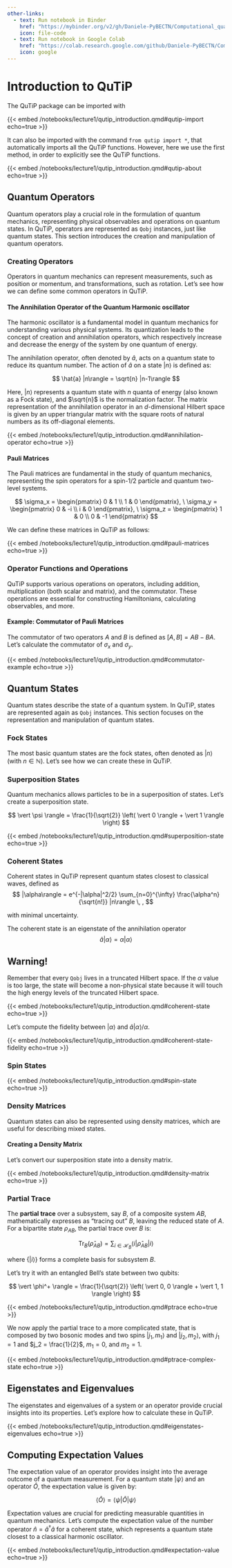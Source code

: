 ```yaml
---
other-links:
  - text: Run notebook in Binder
    href: "https://mybinder.org/v2/gh/Daniele-PyBECTN/Computational_quantum_optics_lectures/notebooks/?urlpath=lab/tree/notebooks/lecture1/qutip_introduction.ipynb"
    icon: file-code
  - text: Run notebook in Google Colab
    href: "https://colab.research.google.com/github/Daniele-PyBECTN/Computational_quantum_optics_lectures/blob/notebooks/notebooks/lecture1/qutip_introduction.ipynb"
    icon: google
---
```

# Introduction to QuTiP

The QuTiP package can be imported with

{{< embed /notebooks/lecture1/qutip_introduction.qmd#qutip-import echo=true >}}

It can also be imported with the command `from qutip import *`, that automatically imports all the QuTiP functions. However, here we use the first method, in order to explicitly see the QuTiP functions.

{{< embed /notebooks/lecture1/qutip_introduction.qmd#qutip-about echo=true >}}

## Quantum Operators

Quantum operators play a crucial role in the formulation of quantum mechanics, representing physical observables and operations on quantum states. In QuTiP, operators are represented as `Qobj` instances, just like quantum states. This section introduces the creation and manipulation of quantum operators.

### Creating Operators

Operators in quantum mechanics can represent measurements, such as position or momentum, and transformations, such as rotation. Let's see how we can define some common operators in QuTiP.

#### The Annihilation Operator of the Quantum Harmonic oscillator

The harmonic oscillator is a fundamental model in quantum mechanics for understanding various physical systems. Its quantization leads to the concept of creation and annihilation operators, which respectively increase and decrease the energy of the system by one quantum of energy.

The annihilation operator, often denoted by $\hat{a}$, acts on a quantum state to reduce its quantum number. The action of $\hat{a}$ on a state $|n\rangle$ is defined as:

$$
\hat{a} |n\rangle = \sqrt{n} |n-1\rangle
$$

Here, $|n\rangle$ represents a quantum state with $n$ quanta of energy (also known as a Fock state), and $\sqrt{n}$ is the normalization factor. The matrix representation of the annihilation operator in an $d$-dimensional Hilbert space is given by an upper triangular matrix with the square roots of natural numbers as its off-diagonal elements.

{{< embed /notebooks/lecture1/qutip_introduction.qmd#annihilation-operator echo=true >}}

#### Pauli Matrices

The Pauli matrices are fundamental in the study of quantum mechanics, representing the spin operators for a spin-1/2 particle and quantum two-level systems.

$$
\sigma_x = \begin{pmatrix} 0 & 1 \\ 1 & 0 \end{pmatrix}, \ \sigma_y = \begin{pmatrix} 0 & -i \\ i & 0 \end{pmatrix}, \ \sigma_z = \begin{pmatrix} 1 & 0 \\ 0 & -1 \end{pmatrix}
$$

We can define these matrices in QuTiP as follows:

{{< embed /notebooks/lecture1/qutip_introduction.qmd#pauli-matrices echo=true >}}

### Operator Functions and Operations

QuTiP supports various operations on operators, including addition, multiplication (both scalar and matrix), and the commutator. These operations are essential for constructing Hamiltonians, calculating observables, and more.

#### Example: Commutator of Pauli Matrices

The commutator of two operators $A$ and $B$ is defined as $[A, B] = AB - BA$. Let's calculate the commutator of $\sigma_x$ and $\sigma_y$.

{{< embed /notebooks/lecture1/qutip_introduction.qmd#commutator-example echo=true >}}

## Quantum States

Quantum states describe the state of a quantum system. In QuTiP, states are represented again as `Qobj` instances. This section focuses on the representation and manipulation of quantum states.

### Fock States

The most basic quantum states are the fock states, often denoted as $|n\rangle$ (with $n \in \mathbb{N}$). Let's see how we can create these in QuTiP.

### Superposition States

Quantum mechanics allows particles to be in a superposition of states. Let's create a superposition state.

$$
\vert \psi \rangle = \frac{1}{\sqrt{2}} \left( \vert 0 \rangle + \vert 1 \rangle \right)
$$

{{< embed /notebooks/lecture1/qutip_introduction.qmd#superposition-state echo=true >}}

### Coherent States

Coherent states in QuTiP represent quantum states closest to classical waves, defined as
$$
|\alpha\rangle = e^{-|\alpha|^2/2} \sum_{n=0}^{\infty} \frac{\alpha^n}{\sqrt{n!}} |n\rangle \, ,
$$

with minimal uncertainty.

The coherent state is an eigenstate of the annihilation operator
$$
\hat{a} \vert \alpha \rangle = \alpha \vert \alpha \rangle
$$

::: {.callout-warning}
## Warning!
Remember that every `Qobj` lives in a truncated Hilbert space. If the $\alpha$ value is too large, the state will become a non-physical state because it will touch the high energy levels of the truncated Hilbert space.
:::

{{< embed /notebooks/lecture1/qutip_introduction.qmd#coherent-state echo=true >}}

Let's compute the fidelity between $\vert \alpha \rangle$  and $\hat{a} \vert \alpha \rangle / \alpha$.

{{< embed /notebooks/lecture1/qutip_introduction.qmd#coherent-state-fidelity echo=true >}}

### Spin States

{{< embed /notebooks/lecture1/qutip_introduction.qmd#spin-state echo=true >}}

### Density Matrices

Quantum states can also be represented using density matrices, which are useful for describing mixed states.

#### Creating a Density Matrix
Let's convert our superposition state into a density matrix.

{{< embed /notebooks/lecture1/qutip_introduction.qmd#density-matrix echo=true >}}

### Partial Trace

The **partial trace** over a subsystem, say $B$, of a composite system $AB$, mathematically expresses as "tracing out" $B$, leaving the reduced state of $A$. For a bipartite state $\rho_{AB}$, the partial trace over $B$ is:

$$
\text{Tr}_B(\hat{\rho}_{AB}) = \sum_{i \in \mathcal{H}_B} \langle i| \hat{\rho}_{AB} |i\rangle
$$

where $\{|i\rangle\}$ forms a complete basis for subsystem $B$.

Let's try it with an entangled Bell's state between two qubits:

$$
\vert \phi^+ \rangle = \frac{1}{\sqrt{2}} \left( \vert 0, 0 \rangle + \vert 1, 1 \rangle \right)
$$

{{< embed /notebooks/lecture1/qutip_introduction.qmd#ptrace echo=true >}}

We now apply the partial trace to a more complicated state, that is composed by two bosonic modes and two spins $\vert j_1, m_1 \rangle$ and $\vert j_2, m_2 \rangle$, with $j_1 = 1$ and $j_2 = \frac{1}{2}$, $m_1 = 0$, and $m_2 = 1$.

{{< embed /notebooks/lecture1/qutip_introduction.qmd#ptrace-complex-state echo=true >}}

## Eigenstates and Eigenvalues

The eigenstates and eigenvalues of a system or an operator provide crucial insights into its properties. Let's explore how to calculate these in QuTiP.

{{< embed /notebooks/lecture1/qutip_introduction.qmd#eigenstates-eigenvalues echo=true >}}


## Computing Expectation Values

The expectation value of an operator provides insight into the average outcome of a quantum measurement. For a quantum state $|\psi\rangle$ and an operator $\hat{O}$, the expectation value is given by:

$$
\langle \hat{O} \rangle = \langle\psi| \hat{O} |\psi\rangle
$$

Expectation values are crucial for predicting measurable quantities in quantum mechanics. Let's compute the expectation value of the number operator $\hat{n} = \hat{a}^\dagger \hat{a}$ for a coherent state, which represents a quantum state closest to a classical harmonic oscillator.

{{< embed /notebooks/lecture1/qutip_introduction.qmd#expectation-value echo=true >}}
